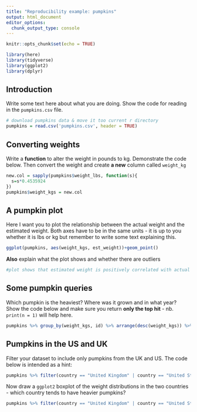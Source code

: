 ```yaml
---
title: "Reproducibility example: pumpkins"
output: html_document
editor_options: 
  chunk_output_type: console
---
```


```r
knitr::opts_chunk$set(echo = TRUE)

library(here)
library(tidyverse)
library(ggplot2)
library(dplyr)
```

## Introduction

Write some text here about what you are doing. Show the code for reading in the `pumpkins.csv` file.

```r
# download pumpkins data & move it too current r directory
pumpkins = read.csv('pumpkins.csv', header = TRUE)
```

## Converting weights

Write a **function** to alter the weight in pounds to kg. Demonstrate the code below. Then convert the weight and create **a new** column called `weight_kg`

```r
new.col = sapply(pumpkins$weight_lbs, function(s){
  s=s*0.4535924
})
pumpkins$weight_kgs = new.col
```


## A pumpkin plot

Here I want you to plot the relationship between the actual weight and the estimated weight. Both axes have to be in the same units - it is up to you whether it is lbs or kg but remember to write some text explaining this.

```r
ggplot(pumpkins, aes(weight_kgs, est_weight))+geom_point()

```


**Also** explain what the plot shows and whether there are outliers

```r
#plot shows that estimated weight is positively correlated with actual weight, two major outliers exist
```


## Some pumpkin queries

Which pumpkin is the heaviest? Where was it grown and in what year? Show the code below and make sure you return **only the top hit** - nb. `print(n = 1)` will help here.

```r
pumpkins %>% group_by(weight_kgs, id) %>% arrange(desc(weight_kgs)) %>% print(n=1)
```


## Pumpkins in the US and UK

Filter your dataset to include only pumpkins from the UK and US. The code below is intended as a hint:

```r

pumpkins %>% filter(country == "United Kingdom" | country == "United States")
```

Now draw a `ggplot2` boxplot of the weight distributions in the two countries - which country tends to have heavier pumpkins?

```r
pumpkins %>% filter(country == "United Kingdom" | country == "United States") %>% ggplot(aes(country, weight_lbs, fill=country)) + geom_boxplot()
```


